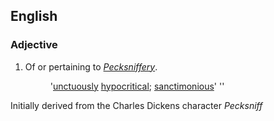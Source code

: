 ==English==

===Adjective===
'''{{subst:Pecksniffian}}'''

# Of or pertaining to ''[[Pecksniffery]]''.
#:'[[unctuously]] [[hypocritical]]; [[sanctimonious]]' ''
Initially derived from the Charles Dickens character ''Pecksniff''